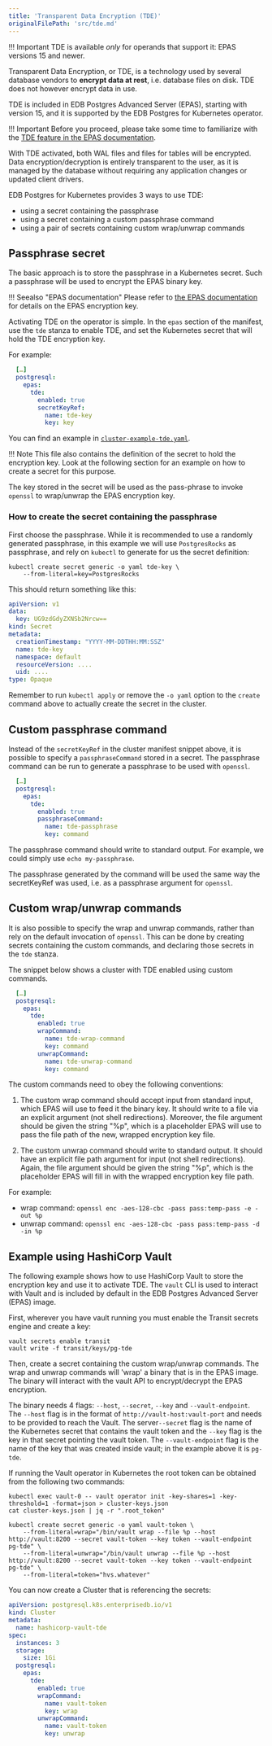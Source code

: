 ```yaml
---
title: 'Transparent Data Encryption (TDE)'
originalFilePath: 'src/tde.md'
---
```


!!! Important
    TDE is available *only* for operands that support it:
    EPAS versions 15 and newer.

Transparent Data Encryption, or TDE, is a technology used by several database
vendors to **encrypt data at rest**, i.e. database files on disk.
TDE does not however encrypt data in use.

TDE is included in EDB Postgres Advanced Server (EPAS), starting with version
15, and it is supported by the EDB Postgres for Kubernetes operator.

!!! Important
    Before you proceed, please take some time to familiarize with the
    [TDE feature in the EPAS documentation](https://www.enterprisedb.com/docs/tde/latest/).

With TDE activated, both WAL files and files for tables will be encrypted.
Data encryption/decryption is entirely transparent to the user, as it is
managed by the database without requiring any application changes or updated
client drivers.

EDB Postgres for Kubernetes provides 3 ways to use TDE:

-   using a secret containing the passphrase
-   using a secret containing a custom passphrase command
-   using a pair of secrets containing custom wrap/unwrap commands

## Passphrase secret

The basic approach is to store the passphrase in a Kubernetes secret. Such a
passphrase will be used to encrypt the EPAS binary key.

!!! Seealso "EPAS documentation"
    Please refer to [the EPAS documentation](https://www.enterprisedb.com/docs/tde/latest/key_stores/)
    for details on the EPAS encryption key.

Activating TDE on the operator is simple. In the `epas` section of the manifest,
use the `tde` stanza to enable TDE, and set the Kubernetes secret that
will hold the TDE encryption key.

For example:

```yaml
  […]
  postgresql:
    epas:
      tde:
        enabled: true
        secretKeyRef:
          name: tde-key
          key: key
```

You can find an example in [`cluster-example-tde.yaml`](../samples/cluster-example-tde.yaml).

!!! Note
    This file also contains the definition of the secret to hold the encryption
    key. Look at the following section for an example on how to create a secret
    for this purpose.

The key stored in the secret will be used as the pass-phrase to invoke
`openssl` to wrap/unwrap the EPAS encryption key.

### How to create the secret containing the passphrase

First choose the passphrase. While it is recommended to use a randomly
generated passphrase, in this example we will use `PostgresRocks` as
passphrase, and rely on `kubectl` to generate for us the secret definition:

```shell
kubectl create secret generic -o yaml tde-key \
    --from-literal=key=PostgresRocks
```

This should return something like this:

```yaml
apiVersion: v1
data:
  key: UG9zdGdyZXNSb2Nrcw==
kind: Secret
metadata:
  creationTimestamp: "YYYY-MM-DDTHH:MM:SSZ"
  name: tde-key
  namespace: default
  resourceVersion: ....
  uid: ....
type: Opaque
```

Remember to run `kubectl apply` or remove the `-o yaml` option to the `create`
command above to actually create the secret in the cluster.

## Custom passphrase command

Instead of the `secretKeyRef` in the cluster manifest snippet above, it is
possible to specify a `passphraseCommand` stored in a secret. The passphrase
command can be run to generate a passphrase to be used with `openssl`.

```yaml
  […]
  postgresql:
    epas:
      tde:
        enabled: true
        passphraseCommand:
          name: tde-passphrase
          key: command
```

The passphrase command should write to standard output.
For example, we could simply use `echo my-passphrase`.

The passphrase generated by the command will be used the same way the
secretKeyRef was used, i.e. as a passphrase argument for `openssl`.

## Custom wrap/unwrap commands

It is also possible to specify the wrap and unwrap commands, rather than rely
on the default invocation of `openssl`.
This can be done by creating secrets containing the custom commands, and
declaring those secrets in the `tde` stanza.

The snippet below shows a cluster with TDE enabled using custom commands.

```yaml
  […]
  postgresql:
    epas:
      tde:
        enabled: true
        wrapCommand:
          name: tde-wrap-command
          key: command
        unwrapCommand:
          name: tde-unwrap-command
          key: command
```

The custom commands need to obey the following conventions:

1.  The custom wrap command should accept input from standard input, which EPAS
    will use to feed it the binary key. It should write to a file via an explicit
    argument (not shell redirections). Moreover, the file argument
    should be given the string "%p", which is a placeholder EPAS will use to
    pass the file path of the new, wrapped encryption key file.

2.  The custom unwrap command should write to standard output. It should have
    an explicit file path argument for input (not shell redirections).
    Again, the file argument should be given the string "%p", which is the
    placeholder EPAS will fill in with the wrapped encryption key file path.

For example:

-   wrap command: `openssl enc -aes-128-cbc -pass pass:temp-pass -e -out %p`
-   unwrap command: `openssl enc -aes-128-cbc -pass pass:temp-pass -d -in %p`


## Example using HashiCorp Vault

The following example shows how to use HashiCorp Vault to store the encryption
key and use it to activate TDE. The `vault` CLI is used to interact with Vault
and is included by default in the EDB Postgres Advanced Server (EPAS) image.

First, wherever you have vault running you must enable the Transit secrets 
engine and create a key:

``` shell
vault secrets enable transit
vault write -f transit/keys/pg-tde
```

Then, create a secret containing the custom wrap/unwrap commands. The wrap
and unwrap commands will 'wrap' a binary that is in the EPAS image. The 
binary will interact with the vault API to encrypt/decrypt the EPAS encryption.

The binary needs 4 flags: `--host`, `--secret`, `--key` and `--vault-endpoint`. The
`--host` flag is in the format of `http://vault-host:vault-port` and needs to be
provided to reach the Vault. The server`--secret` flag is the name of the Kubernetes
secret that contains the vault token and the `--key` flag is the key in that secret
pointing the vault token. The `--vault-endpoint` flag is the name of the key that
was created inside vault; in the example above it is `pg-tde`.

If running the Vault operator in Kubernetes the root token can be obtained from the
following two commands:

```shell
kubectl exec vault-0 -- vault operator init -key-shares=1 -key-threshold=1 -format=json > cluster-keys.json
cat cluster-keys.json | jq -r ".root_token"
```

``` shell
kubectl create secret generic -o yaml vault-token \
    --from-literal=wrap="/bin/vault wrap --file %p --host http://vault:8200 --secret vault-token --key token --vault-endpoint pg-tde" \
    --from-literal=unwrap="/bin/vault unwrap --file %p --host http://vault:8200 --secret vault-token --key token --vault-endpoint pg-tde" \
    --from-literal=token="hvs.whatever"
```

You can now create a Cluster that is referencing the secrets:

``` yaml
apiVersion: postgresql.k8s.enterprisedb.io/v1
kind: Cluster
metadata:
  name: hashicorp-vault-tde
spec:
  instances: 3
  storage:
    size: 1Gi
  postgresql:
    epas:
      tde:
        enabled: true
        wrapCommand:
          name: vault-token
          key: wrap
        unwrapCommand:
          name: vault-token
          key: unwrap
```
